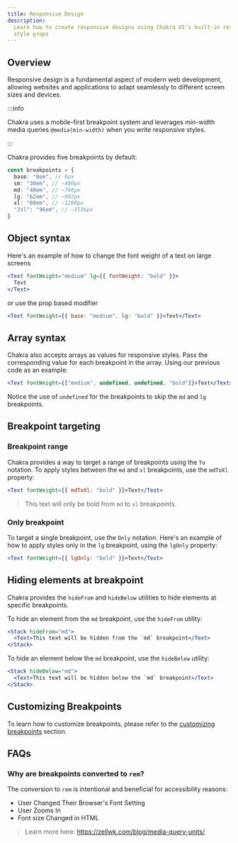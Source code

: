 ```yaml
---
title: Responsive Design
description:
  Learn how to create responsive designs using Chakra UI's built-in responsive
  style props
---
```


## Overview

Responsive design is a fundamental aspect of modern web development, allowing
websites and applications to adapt seamlessly to different screen sizes and
devices.

:::info

Chakra uses a mobile-first breakpoint system and leverages min-width media
queries `@media(min-width)` when you write responsive styles.

:::

Chakra provides five breakpoints by default:

```ts
const breakpoints = {
  base: "0em", // 0px
  sm: "30em", // ~480px
  md: "48em", // ~768px
  lg: "62em", // ~992px
  xl: "80em", // ~1280px
  "2xl": "96em", // ~1536px
}
```

## Object syntax

Here's an example of how to change the font weight of a text on large screens

```jsx
<Text fontWeight="medium" lg={{ fontWeight: "bold" }}>
  Text
</Text>
```

or use the prop based modifier

```jsx
<Text fontWeight={{ base: "medium", lg: "bold" }}>Text</Text>
```

## Array syntax

Chakra also accepts arrays as values for responsive styles. Pass the
corresponding value for each breakpoint in the array. Using our previous code as
an example:

```jsx
<Text fontWeight={["medium", undefined, undefined, "bold"]}>Text</Text>
```

Notice the use of `undefined` for the breakpoints to skip the `md` and `lg`
breakpoints.

## Breakpoint targeting

### Breakpoint range

Chakra provides a way to target a range of breakpoints using the `To` notation.
To apply styles between the `md` and `xl` breakpoints, use the `mdToXl`
property:

```jsx
<Text fontWeight={{ mdToXl: "bold" }}>Text</Text>
```

> This text will only be bold from `md` to `xl` breakpoints.

### Only breakpoint

To target a single breakpoint, use the `Only` notation. Here's an example of how
to apply styles only in the `lg` breakpoint, using the `lgOnly` property:

```jsx
<Text fontWeight={{ lgOnly: "bold" }}>Text</Text>
```

## Hiding elements at breakpoint

Chakra provides the `hideFrom` and `hideBelow` utilities to hide elements at
specific breakpoints.

To hide an element from the `md` breakpoint, use the `hideFrom` utility:

```jsx
<Stack hideFrom="md">
  <Text>This text will be hidden from the `md` breakpoint</Text>
</Stack>
```

To hide an element below the `md` breakpoint, use the `hideBelow` utility:

```jsx
<Stack hideBelow="md">
  <Text>This text will be hidden below the `md` breakpoint</Text>
</Stack>
```

## Customizing Breakpoints

To learn how to customize breakpoints, please refer to the
[customizing breakpoints](/docs/theming/customization/breakpoints) section.

## FAQs

### Why are breakpoints converted to `rem`?

The conversion to `rem` is intentional and beneficial for accessibility reasons:

- User Changed Their Browser's Font Setting
- User Zooms In
- Font size Changed in HTML

> Learn more here: https://zellwk.com/blog/media-query-units/
